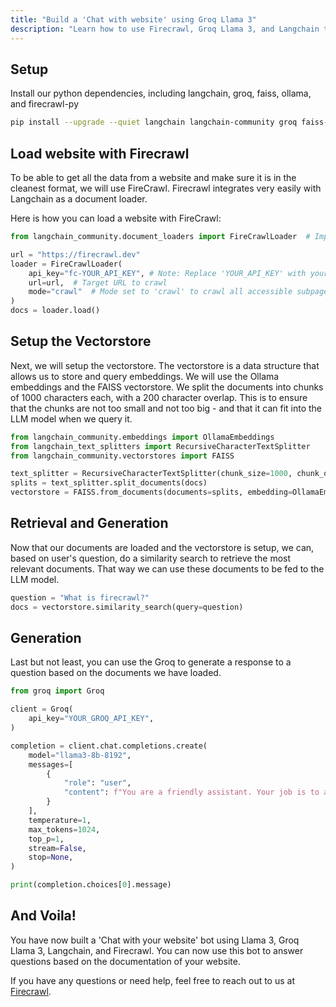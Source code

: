 ```yaml
---
title: "Build a 'Chat with website' using Groq Llama 3"
description: "Learn how to use Firecrawl, Groq Llama 3, and Langchain to build a 'Chat with your website' bot."
---
```


## Setup

Install our python dependencies, including langchain, groq, faiss, ollama, and firecrawl-py

```bash
pip install --upgrade --quiet langchain langchain-community groq faiss-cpu ollama firecrawl-py
```

## Load website with Firecrawl

To be able to get all the data from a website and make sure it is in the cleanest format, we will use FireCrawl. Firecrawl integrates very easily with Langchain as a document loader.

Here is how you can load a website with FireCrawl:

```python
from langchain_community.document_loaders import FireCrawlLoader  # Importing the FireCrawlLoader

url = "https://firecrawl.dev"
loader = FireCrawlLoader(
    api_key="fc-YOUR_API_KEY", # Note: Replace 'YOUR_API_KEY' with your actual FireCrawl API key
    url=url,  # Target URL to crawl
    mode="crawl"  # Mode set to 'crawl' to crawl all accessible subpages
)
docs = loader.load()
```

## Setup the Vectorstore

Next, we will setup the vectorstore. The vectorstore is a data structure that allows us to store and query embeddings. We will use the Ollama embeddings and the FAISS vectorstore.
We split the documents into chunks of 1000 characters each, with a 200 character overlap. This is to ensure that the chunks are not too small and not too big - and that it can fit into the LLM model when we query it.
 
```python
from langchain_community.embeddings import OllamaEmbeddings
from langchain_text_splitters import RecursiveCharacterTextSplitter
from langchain_community.vectorstores import FAISS

text_splitter = RecursiveCharacterTextSplitter(chunk_size=1000, chunk_overlap=200)
splits = text_splitter.split_documents(docs)
vectorstore = FAISS.from_documents(documents=splits, embedding=OllamaEmbeddings())
```

## Retrieval and Generation

Now that our documents  are loaded and the vectorstore is setup, we can, based on user's question, do a similarity search to retrieve the most relevant documents. That way we can use these documents to be fed to the LLM model.


```python
question = "What is firecrawl?"
docs = vectorstore.similarity_search(query=question)
```

## Generation
Last but not least, you can use the Groq to generate a response to a question based on the documents we have loaded.

```python
from groq import Groq

client = Groq(
    api_key="YOUR_GROQ_API_KEY",
)

completion = client.chat.completions.create(
    model="llama3-8b-8192",
    messages=[
        {
            "role": "user",
            "content": f"You are a friendly assistant. Your job is to answer the users question based on the documentation provided below:\nDocs:\n\n{docs}\n\nQuestion: {question}"
        }
    ],
    temperature=1,
    max_tokens=1024,
    top_p=1,
    stream=False,
    stop=None,
)

print(completion.choices[0].message)
```

## And Voila!

You have now built a 'Chat with your website' bot using Llama 3, Groq Llama 3, Langchain, and Firecrawl. You can now use this bot to answer questions based on the documentation of your website.

If you have any questions or need help, feel free to reach out to us at [Firecrawl](https://firecrawl.dev).
